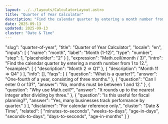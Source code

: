 ```yaml
---
layout: ../../layouts/CalculatorLayout.astro
title: "Quarter of Year Calculator"
description: "Find the calendar quarter by entering a month number from 1 to 12."
date: 2025-09-13
updated: 2025-09-13
cluster: "Date & Time"
---
```


  "slug": "quarter-of-year",
  "title": "Quarter of Year Calculator",
  "locale": "en",
  "inputs": [
    {
      "name": "month",
      "label": "Month (1-12)",
      "type": "number",
      "step": 1,
      "placeholder": "2"
    }
  ],
  "expression": "Math.ceil(month / 3)",
  "intro": "Find the calendar quarter by entering a month number from 1 to 12.",
  "examples": [
    {
      "description": "Month 2 ⇒ Q1"
    },
    {
      "description": "Month 11 ⇒ Q4"
    }
  ],
  "info": [],
  "faqs": [
    {
      "question": "What is a quarter?",
      "answer": "One-fourth of a year, consisting of three months."
    },
    {
      "question": "Can I enter 0 or 13?",
      "answer": "No, months must be between 1 and 12."
    },
    {
      "question": "Why use Math.ceil?",
      "answer": "It rounds up to the nearest integer after dividing by three."
    },
    {
      "question": "Is this useful for fiscal planning?",
      "answer": "Yes, many businesses track performance by quarter."
    }
  ],
  "disclaimer": "For calendar reference only.",
  "cluster": "Date & Time",
  "related": [
    "minutes-to-seconds",
    "weeks-to-days",
    "age-in-days",
    "seconds-to-days",
    "days-to-seconds",
    "age-in-months"
  ]
}

<Calculator schema={schema} />
